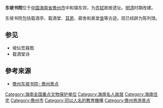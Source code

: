 {{文物保护单位
| 级别 = 全国
| 名称 = 东坡书院
| 编号 = 4-182
| 分类 = 古建筑
| 时代 = [[明朝|明]]- [[清朝|清]]
| 所在 = [[海南省|海南省]][[儋州市|儋州市]]
| 登录 = 1996年
| Cat = 海南全国重点文物保护单位
}}

'''东坡书院'''位于[[中国|中国]][[海南省|海南省]][[儋州市|儋州市]]中和镇东郊，为[[苏轼|苏轼]]故居遗址。[[明朝|明]][[清朝|清]]时期改建。

东坡书院包括载酒亭、载酒堂、[[耳房|耳房]]、廊舍和奥堂[[龛|龛]]等古迹。现已经辟为陈列馆。

==参见==
*坡仙笠屐图
*载酒堂诗

== 參考來源 ==

* [https://archive.is/20130427065925/http://www.nasuan.com/jingdian/jieshao/105045.html 儋州东坡书院- 儋州景点]

{{海南全国重点文物保护单位}}

[[Category:海南全国重点文物保护单位|Category:海南全国重点文物保护单位]]
[[Category:海南名人故居|Category:海南名人故居]]
[[Category:海南住宅|Category:海南住宅]]
[[Category:儋州市|Category:儋州市]]
[[Category:冠以人名的教育機構|Category:冠以人名的教育機構]]
[[Category:儋州旅游景点|Category:儋州旅游景点]]